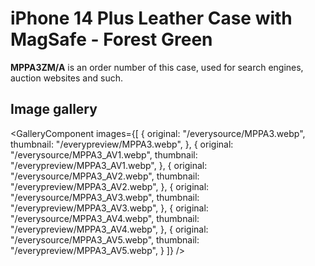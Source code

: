 
# iPhone 14 Plus Leather Case with MagSafe - Forest Green

<Callout type='info' emoji='👉🏻'>**MPPA3ZM/A** is an order number of this case, used for search engines, auction websites and such.</Callout>

## Image gallery

<GalleryComponent
    images={[
      {
        original: "/everysource/MPPA3.webp",
        thumbnail: "/everypreview/MPPA3.webp",
      },
      {
        original: "/everysource/MPPA3_AV1.webp",
        thumbnail: "/everypreview/MPPA3_AV1.webp",
      },
      {
        original: "/everysource/MPPA3_AV2.webp",
        thumbnail: "/everypreview/MPPA3_AV2.webp",
      },
      {
        original: "/everysource/MPPA3_AV3.webp",
        thumbnail: "/everypreview/MPPA3_AV3.webp",
      },
      {
        original: "/everysource/MPPA3_AV4.webp",
        thumbnail: "/everypreview/MPPA3_AV4.webp",
      },
      {
        original: "/everysource/MPPA3_AV5.webp",
        thumbnail: "/everypreview/MPPA3_AV5.webp",
      }
    ]}
  />
